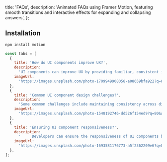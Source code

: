   title: 'FAQs',
  description:
    'Animated FAQs using Framer Motion, featuring smooth transitions and interactive effects for expanding and collapsing answers',
};

<ComponentCodePreview name='faq-accordion' hasReTrigger responsive />

## Installation

```bash
npm install motion
```

```jsx data
const tabs = [
  {
    title: 'How do UI components improve UX?',
    description:
      'UI components can improve UX by providing familiar, consistent interactions that make it easy for users to navigate and interact with an application.',
    imageUrl:
      'https://images.unsplash.com/photo-1709949908058-a08659bfa922?q=80&w=1200&auto=format',
  },
  {
    title: 'Common UI component design challenges?',
    description:
      'Some common challenges include maintaining consistency across different devices and screen sizes, ensuring compatibility with various browsers and assistive technologies, and balancing flexibility with ease of use.',
    imageUrl:
      'https://images.unsplash.com/photo-1548192746-dd526f154ed9?q=80&w=1200&auto=format',
  },
  {
    title: 'Ensuring UI component responsiveness?',
    description:
      '     Developers can ensure the responsiveness of UI components by using techniques such as fluid layouts, flexible grids, and media queries to adapt the components to different screen sizes and orientations.',
    imageUrl:
      'https://images.unsplash.com/photo-1693581176773-a5f2362209e6?q=80&w=1200&auto=format',
  },
];
```

